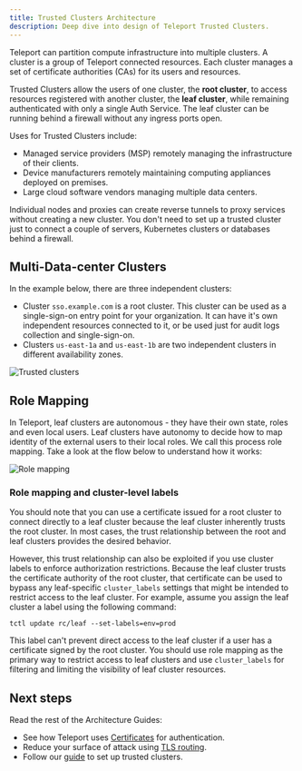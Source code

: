 ```yaml
---
title: Trusted Clusters Architecture
description: Deep dive into design of Teleport Trusted Clusters.
---
```


Teleport can partition compute infrastructure into multiple clusters. A cluster
is a group of Teleport connected resources. Each cluster
manages a set of certificate authorities (CAs) for its users and resources.

Trusted Clusters allow the users of one cluster, the **root cluster**, to
access resources registered with another cluster, the **leaf cluster**, while
remaining authenticated with only a single Auth Service. The leaf cluster can
be running behind a firewall without any ingress ports open.

Uses for Trusted Clusters include:

- Managed service providers (MSP) remotely managing the infrastructure of their clients.
- Device manufacturers remotely maintaining computing appliances deployed on premises.
- Large cloud software vendors managing multiple data centers.

<Notice type="tip">
Individual nodes and proxies can create reverse tunnels to proxy services without creating a new cluster.
You don't need to set up a trusted cluster just to connect a couple of servers, Kubernetes clusters or
databases behind a firewall.
</Notice>

## Multi-Data-center Clusters

In the example below, there are three independent clusters:

- Cluster `sso.example.com` is a root cluster. This cluster can be used as a single-sign-on entry point
for your organization. It can have it's own independent resources connected to it, or be used just for audit
logs collection and single-sign-on.
- Clusters `us-east-1a` and `us-east-1b` are two independent clusters in different availability zones.

![Trusted clusters](../../../img/architecture/trusted-clusters@1.5x.svg)

## Role Mapping

In Teleport, leaf clusters are autonomous - they have their own state, roles and even local users.
Leaf clusters have autonomy to decide how to map identity of the external users to their local roles.
We call this process role mapping. Take a look at the flow below to understand how it works:

![Role mapping](../../../img/architecture/tc-role-mapping.svg)

### Role mapping and cluster-level labels

You should note that you can use a certificate issued for a root cluster to connect directly 
to a leaf cluster because the leaf cluster inherently trusts the root cluster. In most cases, 
the trust relationship between the root and leaf clusters provides the desired behavior. 

However, this trust relationship can also be exploited if you use cluster labels to enforce authorization 
restrictions. Because the leaf cluster trusts the certificate authority of the root cluster, that certificate 
can be used to bypass any leaf-specific `cluster_labels` settings that might be intended to restrict access to 
the leaf cluster. For example, assume you assign the leaf cluster a label using the following command:

```text
tctl update rc/leaf --set-labels=env=prod
```

This label can't prevent direct access to the leaf cluster if a user has a certificate signed by the root cluster.
You should use role mapping as the primary way to restrict access to leaf clusters and use `cluster_labels` for 
filtering and limiting the visibility of leaf cluster resources.

## Next steps

Read the rest of the Architecture Guides:

- See how Teleport uses [Certificates](authentication.mdx) for authentication.
- Reduce your surface of attack using [TLS routing](./tls-routing.mdx).
- Follow our [guide](../../admin-guides/management/admin/trustedclusters.mdx) to set up trusted clusters.

